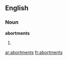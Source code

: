==English==

===Noun===
'''abortments'''

# {{plural of|[[abortment]]}}

[[ar:abortments]]
[[fr:abortments]]